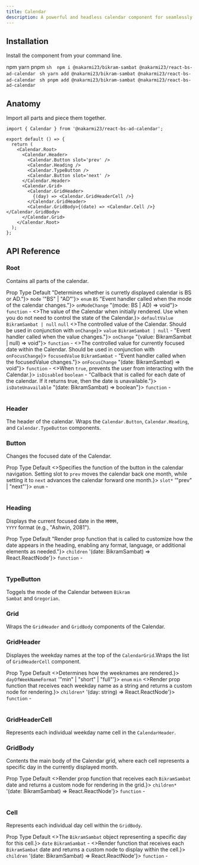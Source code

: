 ```yaml
---
title: Calendar
description: A powerful and headless calendar component for seamlessly integrating Bikram Sambat and Gregorian dates into your React applications.
---
```


<DemoContainer>
  <SimpleCalendarDemo />
</DemoContainer>

## Installation

Install the component from your command line.

<Tabs
  defaultValue='npm'
  className='pt-5 pb-1'>
  <TabsList className=''>
    <TabsTrigger value='npm'>npm</TabsTrigger>
    <TabsTrigger value='yarn'>yarn</TabsTrigger>
    <TabsTrigger value='pnpm'>pnpm</TabsTrigger>
  </TabsList>
  <TabsContent value='npm'>
    ```sh 
    npm i @nakarmi23/bikram-sambat @nakarmi23/react-bs-ad-calendar
    ```
  </TabsContent>
  <TabsContent value='yarn'>
    ```sh
    yarn add @nakarmi23/bikram-sambat @nakarmi23/react-bs-ad-calendar
    ```
  </TabsContent>
  <TabsContent value='pnpm'>
    ```sh
    pnpm add @nakarmi23/bikram-sambat @nakarmi23/react-bs-ad-calendar
    ```
  </TabsContent>
</Tabs>

## Anatomy

Import all parts and piece them together.

```tsx showLineNumbers
import { Calendar } from '@nakarmi23/react-bs-ad-calendar';

export default () => {
  return (
    <Calendar.Root>
      <Calendar.Header>
        <Calendar.Button slot='prev' />
        <Calendar.Heading />
        <Calendar.TypeButton />
        <Calendar.Button slot='next' />
      </Calendar.Header>
      <Calendar.Grid>
        <Calendar.GridHeader>
          {(day) => <Calendar.GridHeaderCell />}
        </Calendar.GridHeader>
        <Calendar.GridBody>{(date) => <Calendar.Cell />}</Calendar.GridBody>
      </Calendar.Grid>
    </Calendar.Root>
  );
};
```

## API Reference

### Root

Contains all parts of the calendar.

<Table>
  <TableHeader>
    <TableRow>
      <TableHead>Prop</TableHead>
      <TableHead>Type</TableHead>
      <TableHead>Default</TableHead>
    </TableRow>
  </TableHeader>
  <TableBody>
    <TableRow>
      <TableCell>
        <SimplePopover content={()=>"Determines whether is curretly displayed calendar is BS or AD."}>
          <Code type="primary">mode</Code>
        </SimplePopover>
      </TableCell>
      <TableCell>
        <SimplePopover content={()=> '"BS"  |  "AD"'}>
          <Code>enum</Code>
        </SimplePopover>
      </TableCell>
      <TableCell><Code>BS</Code></TableCell>
    </TableRow>
    <TableRow>
      <TableCell>
          <SimplePopover content={()=>"Event handler called when the mode of the calendar changes."}>
            <Code type="primary">onModeChange</Code>
          </SimplePopover>
      </TableCell>
      <TableCell>
          <SimplePopover content={()=>"(mode: BS | AD) => void"}>
            <Code>function</Code>
          </SimplePopover>
      </TableCell>
      <TableCell>-</TableCell>
    </TableRow>
    <TableRow>
      <TableCell>
        <SimplePopover content={()=><>The value of the Calendar when initially rendered. Use when you do not need to control the state of the Calendar.</>}>
          <Code type="primary">defaultValue</Code>
        </SimplePopover>
      </TableCell>
      <TableCell>
        <Code>BikramSambat | null</Code>
      </TableCell>
      <TableCell><Code>null</Code></TableCell>
    </TableRow>
    <TableRow>
      <TableCell>
        <SimplePopover content={()=><>The controlled value of the Calendar. Should be used in conjunction with <Code type="primary">onChange</Code></>}>
          <Code type="primary">value</Code>
        </SimplePopover>
      </TableCell>
      <TableCell>
        <Code>BikramSambat | null</Code>
      </TableCell>
      <TableCell>-</TableCell>
    </TableRow>
    <TableRow>
      <TableCell>
          <SimplePopover content={()=>"Event handler called when the value changes."}>
            <Code type="primary">onChange</Code>
          </SimplePopover>
      </TableCell>
      <TableCell>
          <SimplePopover content={()=>"(value: BikramSambat | null) => void"}>
            <Code>function</Code>
          </SimplePopover>
      </TableCell>
      <TableCell>-</TableCell>
    </TableRow>
    <TableRow>
      <TableCell>
        <SimplePopover content={()=><>The controlled value for currently focused date within the Calendar. Should be used in conjunction with <Code type="primary">onFocusChange</Code></>}>
          <Code type="primary">focusedValue</Code>
        </SimplePopover>
      </TableCell>
      <TableCell>
        <Code>BikramSambat</Code>
      </TableCell>
      <TableCell>-</TableCell>
    </TableRow>
    <TableRow>
      <TableCell>
          <SimplePopover content={()=>"Event handler called when the focusedValue changes."}>
            <Code type="primary">onFocusChange</Code>
          </SimplePopover>
      </TableCell>
      <TableCell>
          <SimplePopover content={()=>"(date: BikramSambat) => void"}>
            <Code>function</Code>
          </SimplePopover>
      </TableCell>
      <TableCell>-</TableCell>
    </TableRow>
    <TableRow>
      <TableCell>
          <SimplePopover content={()=><>When <Code type="primary">true</Code>, prevents the user from interacting with the Calendar.</>}>
            <Code type="primary">isDisabled</Code>
          </SimplePopover>
      </TableCell>
      <TableCell>
        <Code>boolean</Code>
      </TableCell>
      <TableCell>-</TableCell>
    </TableRow>
    <TableRow>
      <TableCell>
          <SimplePopover content={()=>"Callback that is called for each date of the calendar. If it returns true, then the date is unavailable."}>
            <Code type="primary">isDateUnavailable</Code>
          </SimplePopover>
      </TableCell>
      <TableCell>
          <SimplePopover content={()=>"(date: BikramSambat) => boolean"}>
            <Code>function</Code>
          </SimplePopover>
      </TableCell>
      <TableCell>-</TableCell>
    </TableRow>
  </TableBody>
</Table>

### Header

The header of the calendar. Wraps the <Code type="primary">Calendar.Button</Code>, <Code type="primary">Calendar.Heading</Code>, and <Code type="primary">Calendar.TypeButton</Code> components.

### Button

Changes the focused date of the Calendar.

<Table>
  <TableHeader>
    <TableRow>
      <TableHead>Prop</TableHead>
      <TableHead>Type</TableHead>
      <TableHead>Default</TableHead>
    </TableRow>
  </TableHeader>
  <TableBody>
    <TableRow>
      <TableCell>
        <SimplePopover content={()=><>Specifies the function of the button in the calendar navigation. Setting slot to <Code type="primary">prev</Code> moves the calendar back one month, while setting it to <Code type="primary">next</Code> advances the calendar forward one month.</>}>
          <Code type="primary">slot*</Code>
        </SimplePopover>
      </TableCell>
      <TableCell>
        <SimplePopover content={()=> '"prev"  |  "next"'}>
          <Code>enum</Code>
        </SimplePopover>
      </TableCell>
      <TableCell>-</TableCell>
    </TableRow>
  </TableBody>
</Table>

### Heading

Displays the current focused date in the <Code type="primary">MMMM, YYYY</Code> format (e.g., "Ashwin, 2081").

<Table>
  <TableHeader>
    <TableRow>
      <TableHead>Prop</TableHead>
      <TableHead>Type</TableHead>
      <TableHead>Default</TableHead>
    </TableRow>
  </TableHeader>
  <TableBody>
    <TableRow>
      <TableCell>
        <SimplePopover content={()=>"Render prop function that is called to customize how the date appears in the heading, enabling any format, language, or additional elements as needed."}>
          <Code type="primary">children</Code>
        </SimplePopover>
      </TableCell>
      <TableCell>
        <SimplePopover content={()=> '(date: BikramSambat) => React.ReactNode'}>
          <Code>function</Code>
        </SimplePopover>
      </TableCell>
      <TableCell>-</TableCell>
    </TableRow>
  </TableBody>
</Table>

### TypeButton

Toggels the mode of the Calendar between <Code type="primary">Bikram Sambat</Code> and <Code type="primary">Gregorian</Code>.

### Grid

Wraps the <Code type="primary">GridHeader</Code> and <Code type="primary">GridBody</Code> components of the Calendar.

### GridHeader

Displayes the weekday names at the top of the <Code>CalendarGrid</Code>.Wraps the list of <Code type="primary">GridHeaderCell</Code> component.

<Table>
  <TableHeader>
    <TableRow>
      <TableHead>Prop</TableHead>
      <TableHead>Type</TableHead>
      <TableHead>Default</TableHead>
    </TableRow>
  </TableHeader>
  <TableBody>
    <TableRow>
      <TableCell>
        <SimplePopover content={()=><>Determines how the weeknames are rendered.</>}>
          <Code type="primary">dayOfWeekNameFormat</Code>
        </SimplePopover>
      </TableCell>
      <TableCell>
        <SimplePopover content={()=> '"min" | "short" | "full"'}>
          <Code>enum</Code>
        </SimplePopover>
      </TableCell>
      <TableCell><Code>min</Code></TableCell>
    </TableRow>
    <TableRow>
      <TableCell>
        <SimplePopover content={()=><>Render prop function that receives each weekday name as a string and returns a custom node for rendering.</>}>
          <Code type="primary">children*</Code>
        </SimplePopover>
      </TableCell>
      <TableCell>
        <SimplePopover content={()=> '(day: string) => React.ReactNode'}>
          <Code>function</Code>
        </SimplePopover>
      </TableCell>
      <TableCell>-</TableCell>
    </TableRow>
  </TableBody>
</Table>

### GridHeaderCell

Represents each individual weekday name cell in the <Code type="primary">CalendarHeader</Code>.

### GridBody

Contents the main body of the Calendar grid, where each cell represents a specific day in the currently displayed month.

<Table>
  <TableHeader>
    <TableRow>
      <TableHead>Prop</TableHead>
      <TableHead>Type</TableHead>
      <TableHead>Default</TableHead>
    </TableRow>
  </TableHeader>
  <TableBody>
    <TableRow>
      <TableCell>
        <SimplePopover content={()=><>Render prop function that receives each <Code type="primary">BikramSambat</Code> date and returns a custom node for rendering in the grid.</>}>
          <Code type="primary">children*</Code>
        </SimplePopover>
      </TableCell>
      <TableCell>
        <SimplePopover content={()=> '(date: BikramSambat) => React.ReactNode'}>
          <Code>function</Code>
        </SimplePopover>
      </TableCell>
      <TableCell>-</TableCell>
    </TableRow>
  </TableBody>
</Table>

### Cell

Represents each individual day cell within the <Code type="primary">GridBody</Code>.

<Table>
  <TableHeader>
    <TableRow>
      <TableHead>Prop</TableHead>
      <TableHead>Type</TableHead>
      <TableHead>Default</TableHead>
    </TableRow>
  </TableHeader>
  <TableBody>
    <TableRow>
      <TableCell>
        <SimplePopover content={()=><>The <Code type="primary">BikramSambat</Code> object representing a specific day for this cell.</>}>
          <Code type="primary">date</Code>
        </SimplePopover>
      </TableCell>
      <TableCell>
        <Code>BikramSambat</Code>
      </TableCell>
      <TableCell>-</TableCell>
    </TableRow>
    <TableRow>
      <TableCell>
        <SimplePopover content={()=><>Render function that receives each <Code type="primary">BikramSambat</Code> date and returns a custom node to display within the cell.</>}>
          <Code type="primary">children</Code>
        </SimplePopover>
      </TableCell>
      <TableCell>
        <SimplePopover content={()=> '(date: BikramSambat) => React.ReactNode'}>
          <Code>function</Code>
        </SimplePopover>
      </TableCell>
      <TableCell>-</TableCell>
    </TableRow>
  </TableBody>
</Table>